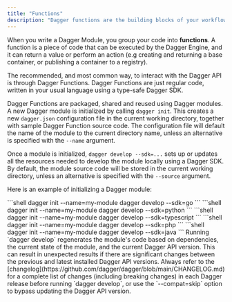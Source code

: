 ```yaml
---
title: "Functions"
description: "Dagger functions are the building blocks of your workflows. They can be composed together to create complex pipelines."
---
```


When you write a Dagger Module, you group your code into **functions**. A function is a piece of code that can be executed by the Dagger Engine, and it can return a value or perform an action (e.g creating and returning a base container, or publishing a container to a registry).

The recommended, and most common way, to interact with the Dagger API is through Dagger Functions. Dagger Functions are just regular code, written in your usual language using a type-safe Dagger SDK.

Dagger Functions are packaged, shared and reused using Dagger modules. A new Dagger module is initialized by calling `dagger init`. This creates a new `dagger.json` configuration file in the current working directory, together with sample Dagger Function source code. The configuration file will default the name of the module to the current directory name, unless an alternative is specified with the `--name` argument.

Once a module is initialized, `dagger develop --sdk=...` sets up or updates all the resources needed to develop the module locally using a Dagger SDK. By default, the module source code will be stored in the current working directory, unless an alternative is specified with the `--source` argument.

Here is an example of initializing a Dagger module:

<Tabs groupId="language" queryString="sdk">
<Tab value="go" title="Go">
```shell
dagger init --name=my-module
dagger develop --sdk=go
```
</Tab>
<Tab value="python" title="Python">
```shell
dagger init --name=my-module
dagger develop --sdk=python
```
</Tab>
<Tab value="typescript" title="TypeScript">
```shell
dagger init --name=my-module
dagger develop --sdk=typescript
```
</Tab>
<Tab value="php" title="PHP">
```shell
dagger init --name=my-module
dagger develop --sdk=php
```
</Tab>
<Tab value="java" title="Java">
```shell
dagger init --name=my-module
dagger develop --sdk=java
```
</Tab>
</Tabs>

<Warning>
Running `dagger develop` regenerates the module's code based on dependencies, the current state of the module, and the current Dagger API version. This can result in unexpected results if there are significant changes between the previous and latest installed Dagger API versions. Always refer to the [changelog](https://github.com/dagger/dagger/blob/main/CHANGELOG.md) for a complete list of changes (including breaking changes) in each Dagger release before running `dagger develop`, or use the `--compat=skip` option to bypass updating the Dagger API version.
</Warning>